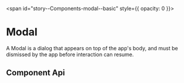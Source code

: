 
<span id="story--Components-modal--basic" style={{ opacity: 0 }}></span>

# Modal

A Modal is a dialog that appears on top of the app's body, and must be dismissed by the app before interaction can resume.

<Canvas>
  <Story id="Components-modal--basic" />
</Canvas>

## Component Api

<Description markdown={readme} />
<Description markdown={modalHeader} />
<Description markdown={modalBody} />
<Description markdown={modalFooter} />
<Description markdown={modalActions} />

<br />


<Description markdown={testing} />


<Description markdown={github} />

